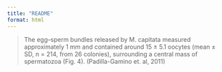 ```yaml
---
title: "README"
format: html
---
```


> The egg–sperm bundles released by M. capitata measured approximately 1 mm and contained around 15 ± 5.1 oocytes (mean ± SD, n = 214, from 26 colonies), surrounding a central mass of spermatozoa (Fig. 4). (Padilla-Gamino et. al, 2011)